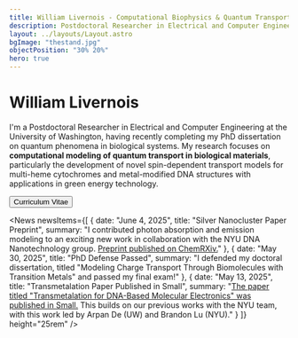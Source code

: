 ```yaml
---
title: William Livernois - Computational Biophysics & Quantum Transport Research
description: Postdoctoral Researcher in Electrical and Computer Engineering at University of Washington. Specializing in quantum phenomena in biological systems, computational modeling of charge transport in biomolecules, and DNA-based molecular electronics.
layout: ../layouts/Layout.astro
bgImage: "thestand.jpg"
objectPosition: "30% 20%"
hero: true
---
```



<Card>

# William Livernois
I'm a Postdoctoral Researcher in Electrical and Computer Engineering at the University of Washington, having recently completing my PhD dissertation on quantum phenomena in biological systems. My research focuses on **computational modeling of quantum transport in biological materials**, particularly the development of novel spin-dependent transport models for multi-heme cytochromes and metal-modified DNA structures with applications in green energy technology.

<SocialIcons 
    email="william@liverno.is"
    linkedin="willlivernois" 
    orcid="0000-0001-8637-1213"
    github="wliverno"
/>

<Button href={CV}>Curriculum Vitae</Button>

<Molecule />

</Card>

<News newsItems={[
    {
        date: "June 4, 2025",
        title: "Silver Nanocluster Paper Preprint",
        summary: "I contributed photon absorption and emission modeling to an exciting new work in collaboration with the NYU DNA Nanotechnology group. <a href='https://chemrxiv.org/engage/chemrxiv/article-details/683a742f3ba0887c33f23d2d'>Preprint published on ChemRXiv.</a>"
    },
    {
        date: "May 30, 2025",
        title: "PhD Defense Passed",
        summary: "I defended my doctoral dissertation, titled \"Modeling Charge Transport Through Biomolecules with Transition Metals\" and passed my final exam!"
    },
    {
        date: "May 13, 2025",
        title: "Transmetalation Paper Published in Small",
        summary: "<a href='https://onlinelibrary.wiley.com/doi/10.1002/smll.202411518'>The paper titled \"Transmetalation for DNA-Based Molecular Electronics\" was published in Small.</a> This builds on our previous works with the NYU team, with this work led by Arpan De (UW) and Brandon Lu (NYU)."
    }
]} height="25rem" />
